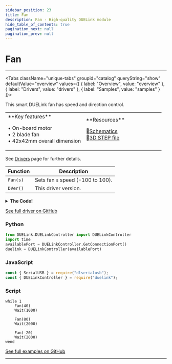 ```yaml
---
sidebar_position: 23
title: Fan
description: Fan - High-quality DUELink module
hide_table_of_contents: true
pagination_next: null
pagination_prev: null
---
```



# Fan

<ImageSection 
  product="acfan-b"
  tagline="Fan Motor Module"
/>

---

<Tabs className="unique-tabs" groupid="catalog" queryString="show" defaultValue="overview"
  values={[
    {
        label: "Overview",
        value: "overview"
    },
    {
        label: "Drivers",
        value: "drivers"
    },
    {
        label: "Samples",
        value: "samples"
    }
]}>

<TabItem value="overview">

This smart DUELink fan has speed and direction control.

<table><td width='50%'>
**Key features**

• On-board motor<br/>
• 2 blade fan<br/>
• 42x42mm overall dimension<br/>

</td><td width='50%'>
**Resources**
 
📄<a href="/sch/gdl-acfan-b.pdf">Schematics</a><br/>
🔩<a href="/3d/gdl-acfan-b.step">3D STEP file</a><br/>
</td></table>

</TabItem>

<TabItem value="drivers">

See [Drivers](/docs/engine/drivers) page for further details.

| Function | Description |
|----------|-------------|
| `Fan(s)` | Sets fan `s` speed (-100 to 100). |
| `DVer()` | This driver version. |
<details>
<summary><strong>The Code!</strong></summary>

**Fan Driver**

```batch
##### Fan Driver #####

fn DVer()
    return 1.0
fend

fn Fan(s)
    if s >100
        s=100
    end
    if s <-100
        s=-100
    end
    
    if s<0
        s=s*-1
        PWrite(3,s/100)
        DWrite(4,0)
    else
        PWrite(4,s/100)
        DWrite(3,0)
    end
fend

#########################
```

</details>

[See full driver on GitHub](https://github.com/ghi-electronics/duelink-website/tree/main/static/code/drivers)

</TabItem>

<TabItem value="samples">

### Python

```python
from DUELink.DUELinkController import DUELinkController
import time
availablePort = DUELinkController.GetConnectionPort()
duelink = DUELinkController(availablePort)
```

### JavaScript

```javascript
const { SerialUSB } = require("dlserialusb");
const { DUELinkController } = require("duelink");
```

### Script

```batch
while 1
    Fan(40)
    Wait(1000)

    Fan(80)
    Wait(2000)

    Fan(-20)
    Wait(2000)
wend

```

[See full examples on GitHub](https://github.com/ghi-electronics/duelink-website/tree/main/static/code/samples)

</TabItem>

</Tabs>

---

<OrderSection
    product="DUELink Fan"
    partnumber="GDL-ACFAN-B"
    price="$0.00"
/>
